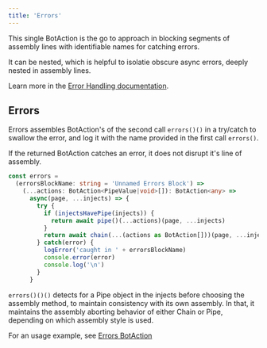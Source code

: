 ---
title: 'Errors'
---

This single BotAction is the go to approach in blocking segments of assembly lines with identifiable names for catching errors.

It can be nested, which is helpful to isolatie obscure async errors, deeply nested in assembly lines.

Learn more in the [Error Handling documentation](/topic/error-handling).

## Errors
Errors assembles BotAction's of the second call `errors()()` in a try/catch to swallow the error, and log it with the name provided in the first call `errors()`.

If the returned BotAction catches an error, it does not disrupt it's line of assembly.
```typescript
const errors =
  (errorsBlockName: string = 'Unnamed Errors Block') =>
    (...actions: BotAction<PipeValue|void>[]): BotAction<any> =>
      async(page, ...injects) => {
        try {
          if (injectsHavePipe(injects)) {
            return await pipe()(...actions)(page, ...injects)
          }
          return await chain(...(actions as BotAction[]))(page, ...injects)
        } catch(error) {
          logError('caught in ' + errorsBlockName)
          console.error(error)
          console.log('\n')
        }
      }
```
`errors()()()` detects for a Pipe object in the injects before choosing the assembly method, to maintain consistency with its own assembly. In that, it maintains the assembly aborting behavior of either Chain or Pipe, depending on which assembly style is used.

For an usage example, see [Errors BotAction](/topic/error-handling#errors-botaction)